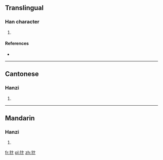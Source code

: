 ==Translingual==

===Han character===
{{Han char|rn=94|rad=犬|as=04|sn=7|four=4423<sub>0</sub>|canj=大竹卜卜 (KHYY)}}

# {{defn|Han|sort=犬04}}

====References====
* {{Han ref|kx=0707.120|dkj=20279|dj=1119.280|hdz=21336.210|uh=72BF|ud=29375|bh=CB61|bd=52065}}

----

==Cantonese==

===Hanzi===
{{yue-hanzi|jyut=|y=bin6}}

# {{defn|lang=yue|sort=犬04}}

----

==Mandarin==

===Hanzi===
{{cmn-hanzi|pin=[[huān]] ([[huan1]])|wg=huan<sup>1</sup>}}

# {{defn|lang=cmn|sort=犬04}}

[[fr:犿]]
[[pl:犿]]
[[zh:犿]]